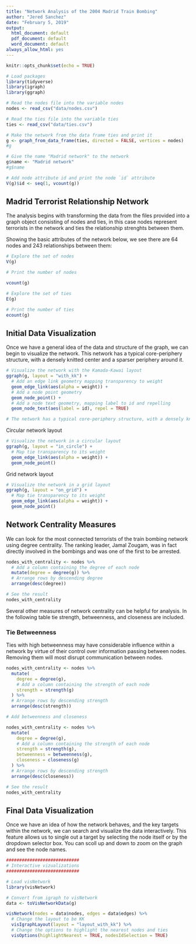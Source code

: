 ```yaml
---
title: "Network Analysis of the 2004 Madrid Train Bombing"
author: "Jered Sanchez"
date: "February 5, 2019"
output:
  html_document: default
  pdf_document: default
  word_document: default
always_allow_html: yes
---
```


```r
knitr::opts_chunk$set(echo = TRUE)

```

```r
# Load packages
library(tidyverse)
library(igraph)
library(ggraph)

# Read the nodes file into the variable nodes
nodes <- read_csv("data/nodes.csv")

# Read the ties file into the variable ties
ties <- read_csv("data/ties.csv")

# Make the network from the data frame ties and print it
g <- graph_from_data_frame(ties, directed = FALSE, vertices = nodes)
#g

# Give the name "Madrid network" to the network 
g$name <- "Madrid network"
#g$name

# Add node attribute id and print the node `id` attribute
V(g)$id <- seq(1, vcount(g))


```


## Madrid Terrorist Relationship Network

The analysis begins with transforming the data from the files provided into a graph object consisting of nodes and ties, in this case nodes represent terrorists in the network and ties the relationship strenghts between them.

Showing the basic attributes of the network below, we see there are 64 nodes and 243 relationships between them:

```r
# Explore the set of nodes
V(g)

# Print the number of nodes

vcount(g)

# Explore the set of ties
E(g)

# Print the number of ties
ecount(g)

```

## Initial Data Visualization

Once we have a general idea of the data and structure of the graph, we can begin to visualize the network. This network has a typical core-periphery structure, with a densely knitted center and a sparser periphery around it.



``` r

# Visualize the network with the Kamada-Kawai layout 
ggraph(g, layout = "with_kk") + 
  # Add an edge link geometry mapping transparency to weight 
  geom_edge_link(aes(alpha = weight)) + 
  # Add a node point geometry
  geom_node_point() +
  # Add a node text geometry, mapping label to id and repelling
  geom_node_text(aes(label = id), repel = TRUE)

# The network has a typical core-periphery structure, with a densely knitted center and a sparser periphery around it.

```

Circular network layout


```r
# Visualize the network in a circular layout
ggraph(g, layout = "in_circle") + 
  # Map tie transparency to its weight
  geom_edge_link(aes(alpha = weight)) + 
  geom_node_point()
```


Grid network layout

```r
# Visualize the network in a grid layout
ggraph(g, layout = "on_grid") + 
  # Map tie transparency to its weight
  geom_edge_link(aes(alpha = weight)) + 
  geom_node_point()
```

## Network Centrality Measures



We can look for the most connected terrorists of the train bombing network using degree centrality. The ranking leader, Jamal Zougam, was in fact directly involved in the bombings and was one of the first to be arrested.
```r
nodes_with_centrality <- nodes %>%
  # Add a column containing the degree of each node
  mutate(degree = degree(g)) %>%
  # Arrange rows by descending degree
  arrange(desc(degree))

# See the result
nodes_with_centrality

```

Several other measures of network centrality can be helpful for analysis. In the following table tie strength, betweenness, and closeness are included. 

### Tie Betweenness

Ties with high betweenness may have considerable influence within a network by virtue of their control over information passing between nodes. Removing them will most disrupt communication between nodes.



``` r
nodes_with_centrality <- nodes %>%
  mutate(
    degree = degree(g),
    # Add a column containing the strength of each node
    strength = strength(g)
  ) %>%
  # Arrange rows by descending strength
  arrange(desc(strength))

# Add betweenness and closeness

nodes_with_centrality <- nodes %>%
  mutate(
    degree = degree(g),
    # Add a column containing the strength of each node
    strength = strength(g),
    betweenness = betweenness(g),
    closeness = closeness(g)
  ) %>%
  # Arrange rows by descending strength
  arrange(desc(closeness))

# See the result
nodes_with_centrality
```

## Final Data Visualization

Once we have an idea of how the network behaves, and the key targets within the network, we can search and visualize the data interactively. This feature allows us to single out a target by selecting the node itself or by the dropdown selector box. You can scoll up and down to zoom on the graph and see the node names.

```r

############################
# Interactive vizualizations
############################

# Load visNetwork
library(visNetwork)

# Convert from igraph to visNetwork
data <- toVisNetworkData(g)

visNetwork(nodes = data$nodes, edges = data$edges) %>%
  # Change the layout to be KK
  visIgraphLayout(layout = "layout_with_kk") %>%
  # Change the options to highlight the nearest nodes and ties
  visOptions(highlightNearest = TRUE, nodesIdSelection = TRUE)
  

```






